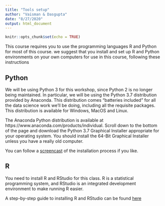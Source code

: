 ```yaml
---
title: "Tools setup"
author: "Vaisman & Dasgupta"
date: "8/27/2020"
output: html_document
---
```


```r
knitr::opts_chunk$set(echo = TRUE)
```

This course requires you to use the programming languages R and Python for most of this course. 
we suggest that you install and set up R and Python environments on your own computers
for use in this course, following these instructions

## Python

We will be using Python 3 for this workshop, since Python 2 is no longer being maintained. In particular, we will be using the Python 3.7 distribution provided by Anaconda. This distribution comes “batteries included” for all the data science work we’ll be doing, including all the requisite packages. This distribution is available for Windows, MacOS and Linux. 

The Anaconda Python distribution is available at https://www.anaconda.com/products/individual. Scroll down to the bottom of the page and download the Python 3.7 Graphical Installer appropriate for your operating system. You should install the 64-Bit Graphical Installer unless you have a really old computer. 

You can follow a [screencast](https://youtu.be/MiMD2KotldM) of the installation process if you like. 

## R

You need to install R and RStudio for this class. R is a statistical programming system, and RStudio
is an integrated development environment to make running R easier. 

A step-by-step guide to installing R and RStudio can be found [here](https://georgetown.instructure.com/files/5000885/download?download_frd=1)

